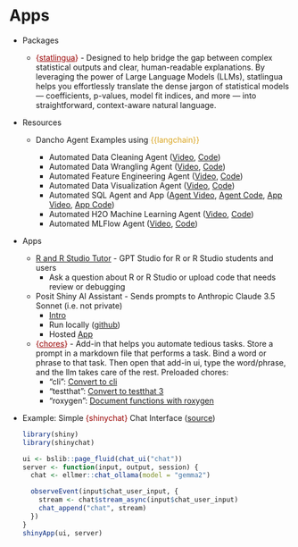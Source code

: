 # Apps {#sec-llms-app .unnumbered}

-   Packages

    -   [{]{style="color: #990000"}[statlingua](https://bgreenwell.github.io/statlingua/){style="color: #990000"}[}]{style="color: #990000"} - Designed to help bridge the gap between complex statistical outputs and clear, human-readable explanations. By leveraging the power of Large Language Models (LLMs), statlingua helps you effortlessly translate the dense jargon of statistical models — coefficients, p-values, model fit indices, and more — into straightforward, context-aware natural language.

-   Resources

    -   Dancho Agent Examples using [{{langchain}}]{style="color: goldenrod"}

        -   Automated Data Cleaning Agent ([Video](https://www.youtube.com/watch?v=RUVqPCMXh18&ab_channel=BusinessScience), [Code](https://github.com/business-science/free-ai-tips/tree/master/003_automate_data_cleaning_ai_copilot))
        -   Automated Data Wrangling Agent ([Video](https://www.youtube.com/watch?v=wZD7_8ZreTA&ab_channel=BusinessScience), [Code](https://github.com/business-science/free-ai-tips/tree/master/005_automate_data_wrangling))
        -   Automated Feature Engineering Agent ([Video](https://www.youtube.com/watch?v=x4K7mDCFZVQ&t=5s&ab_channel=BusinessScience), [Code](https://github.com/business-science/free-ai-tips/tree/master/004_automate_feature_engineering_copilot))
        -   Automated Data Visualization Agent ([Video](https://www.youtube.com/watch?v=-cz80KoBdkk), [Code](https://github.com/business-science/free-ai-tips/tree/master/007_automate_data_visualization))
        -   Automated SQL Agent and App ([Agent Video](https://www.youtube.com/watch?v=mYpkqOL1r3A&ab_channel=BusinessScience), [Agent Code](https://github.com/business-science/free-ai-tips/tree/master/008_multiagent_sql_data_analyst), [App Video](https://www.youtube.com/watch?v=fpYu9XRZZNw&ab_channel=BusinessScience), [App Code](https://github.com/business-science/free-ai-tips/tree/master/010_sql_database_agent_app))
        -   Automated H2O Machine Learning Agent ([Video](https://www.youtube.com/watch?v=GMUhdrQs8_A&ab_channel=BusinessScience), [Code](https://github.com/business-science/free-ai-tips/tree/master/009_h2o_machine_learning_agent))
        -   Automated MLFlow Agent ([Video](https://www.youtube.com/watch?v=exTEYfBzxlU&ab_channel=%F0%9F%94%A5MattDancho%F0%9F%94%A5%28BusinessScience%29), [Code](https://github.com/business-science/free-ai-tips/tree/master/011_mlops_mlflow_h2o_agent))

-   Apps

    -   [R and R Studio Tutor](https://chatgpt.com/g/g-iedyANQtM-r-and-r-studio-tutor) - GPT Studio for R or R Studio students and users
        -   Ask a question about R or R Studio or upload code that needs review or debugging
    -   Posit Shiny AI Assistant - Sends prompts to Anthropic Claude 3.5 Sonnet (i.e. not private)
        -   [Intro](https://shiny.posit.co/blog/posts/shiny-assistant/)
        -   Run locally ([github](https://github.com/posit-dev/shiny-assistant))
        -   Hosted [App](https://gallery.shinyapps.io/assistant/)
    -   [{]{style="color: #990000"}[chores](https://simonpcouch.github.io/chores){style="color: #990000"}[}]{style="color: #990000"} - Add-in that helps you automate tedious tasks. Store a prompt in a markdown file that performs a task. Bind a word or phrase to that task. Then open that add-in ui, type the word/phrase, and the llm takes care of the rest. Preloaded chores:
        -   ["cli"]{.arg-text}: [Convert to cli](https://simonpcouch.github.io/chores/reference/cli_helper.html)
        -   ["testthat"]{.arg-text}: [Convert to testthat 3](https://simonpcouch.github.io/chores/reference/testthat_helper.html)
        -   ["roxygen"]{.arg-text}: [Document functions with roxygen](https://simonpcouch.github.io/chores/reference/roxygen_helper.html)

-   [Example]{.ribbon-highlight}: Simple [{shinychat}]{style="color: #990000"} Chat Interface ([source](https://masto.machlis.com/@smach/113918164751484290))

    ``` r
    library(shiny)
    library(shinychat)

    ui <- bslib::page_fluid(chat_ui("chat"))
    server <- function(input, output, session) {
      chat <- ellmer::chat_ollama(model = "gemma2")

      observeEvent(input$chat_user_input, {
        stream <- chat$stream_async(input$chat_user_input)
        chat_append("chat", stream)
      })
    }
    shinyApp(ui, server)
    ```

